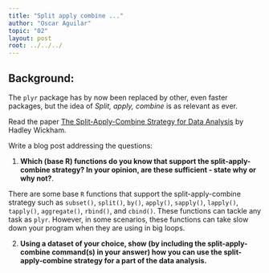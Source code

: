 ```yaml
---
title: "Split apply combine ..."
author: "Oscar Aguilar"
topic: "02"
layout: post
root: ../../../
---
```


## Background:

The `plyr` package has by now been replaced by other, even faster packages, but the idea of *Split, apply, combine* is as relevant as ever.

Read the paper [The Split-Apply-Combine Strategy for Data Analysis](https://www.jstatsoft.org/article/view/v040i01) by Hadley Wickham.


Write a blog post addressing the questions: 

1. **Which (base R) functions do you know that support the split-apply-combine strategy? In your opinion, are these sufficient - state why or why not?**. 

There are some base `R` functions that support the split-apply-combine strategy such as `subset()`, `split()`, `by()`, `apply()`, `sapply()`, `lapply()`, `tapply()`, `aggregate()`, `rbind()`, and `cbind()`. These functions can tackle any task  as `plyr`. However, in some scenarios, these functions can take slow down your program when they are using in big loops.





2. **Using a dataset of your choice, show (by including the split-apply-combine command(s) in your answer) how you can use the split-apply-combine strategy for a part of the data analysis.**




